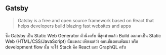 ## Gatsby


> Gatsby is a free and open source framework based on React that helps developers build blazing fast websites and apps

ซึ่ง Gatsby เป็น Static Web Generator ตัวนึงครับ ที่สุดท้ายแล้ว Build ออกมาเป็น Static Web (HTML/CSS/JavaScript) นั่นแหละ เพียงแต่ว่า ตอนขั้นตอนพัฒนา หรือ development flow นั้น จะใช้ Stack คือ React และ GraphQL ครับ
